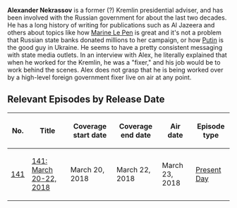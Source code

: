 {{Stub}}

'''Alexander Nekrassov''' is a former (?) Kremlin presidential adviser, and has been involved with the Russian government for about the last two decades. He has a long history of writing for publications such as Al Jazeera and others about topics like how [[Marine Le Pen]] is great and it's not a problem that Russian state banks donated millions to her campaign, or how [[Vladimir Putin|Putin]] is the good guy in Ukraine. He seems to have a pretty consistent messaging with state media outlets. In an interview with Alex, he literally explained that when he worked for the Kremlin, he was a "fixer," and his job would be to work behind the scenes. Alex does not grasp that he is being worked over by a high-level foreign government fixer live on air at any point.

==Relevant Episodes by Release Date==
{| class="fandom-table"
!No.
!Title
!Coverage
start date
!Coverage
end date
!Air date
!Episode type
|-
|[[141: March 20-22, 2018|141]]
|[[141: March 20-22, 2018]]
|March 20, 2018
|March 22, 2018
|March 23, 2018
|[[:Category:Present Day|Present Day]]
|}

